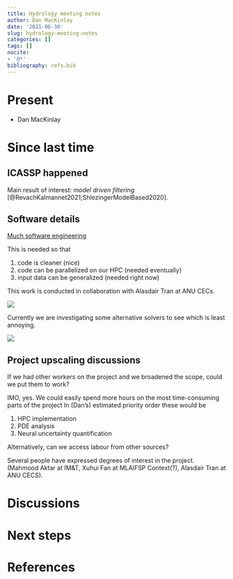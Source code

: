 ```yaml
---
title: Hydrology meeting notes
author: Dan MacKinlay
date: '2021-06-30'
slug: hydrology-meeting-notes
categories: []
tags: []
nocite:
- '@*'
bibliography: refs.bib
---
```


# Present

* Dan MacKinlay


# Since last time

## ICASSP happened

Main result of interest:
_model driven filtering_ [@RevachKalmannet2021;ShlezingerModelBased2020].

## Software details

[Much software engineering](https://github.com/alasdairtran/fourierflow/blob/main/fourierflow/datastores/synthetic/ns_2d.py)

This is needed so that 

1. code is cleaner (nice)
2. code can be parallelized on our HPC (needed eventually)
3. input data can be generalized (needed right now)

This work is conducted in collaboration with Alasdair Tran at ANU CECs. 

![](./pytorch_upgrade_chat.png)

Currently we are investigating some alternative solvers to see which is least annoying. 

![](./PDE_solvers.png)


## Project upscaling discussions

If we had other workers on the project and we broadened the scope, could we put them to work?

IMO, yes.
We could easily spend more hours on the most time-consuming parts of the project
In (Dan's) estimated priority order these would be

1. HPC implementation
2. PDE analysis
3. Neural uncertainty quantification

Alternatively, can we access labour from other sources?

Several people have expressed degrees of interest in the project.
(Mahmood Aktar at IM&T, Xuhui Fan at MLAIFSP Context(?), Alasdair Tran at ANU CECS). 

# Discussions



# Next steps


# References

::: {#refs}
:::

